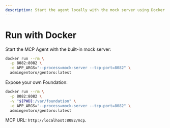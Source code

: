 ```yaml
---
description: Start the agent locally with the mock server using Docker.
---
```


# Run with Docker

Start the MCP Agent with the built-in mock server:

```bash
docker run --rm \
  -p 8082:8082 \
  -e APP_ARGS="--process=mock-server --tcp-port=8082" \
  admingentoro/gentoro:latest
```

Expose your own Foundation:

```bash
docker run --rm \
  -p 8082:8082 \
  -v "${PWD}:/var/foundation" \
  -e APP_ARGS="--process=mock-server --tcp-port=8082" \
  admingentoro/gentoro:latest
```

MCP URL: `http://localhost:8082/mcp`.
